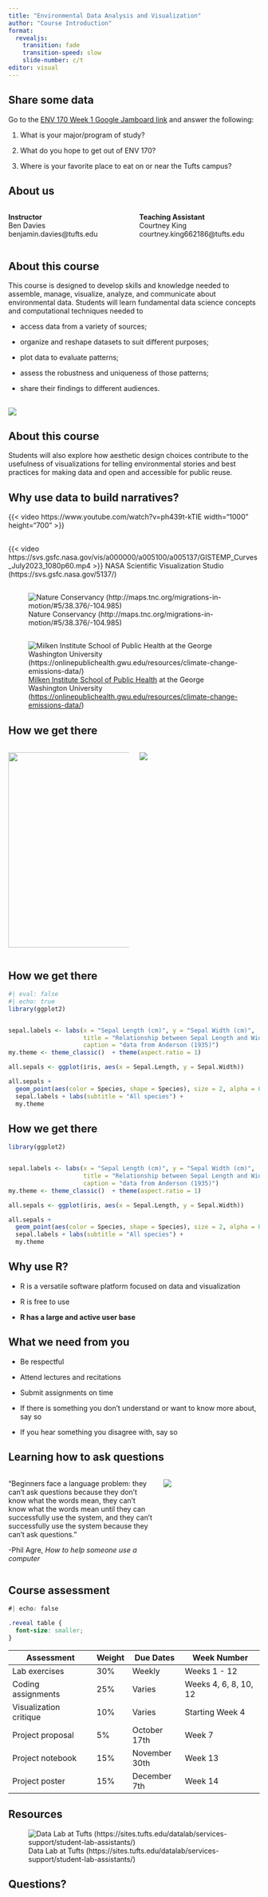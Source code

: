 ---
title: "Environmental Data Analysis and Visualization"
author: "Course Introduction"
format: 
  revealjs: 
    transition: fade
    transition-speed: slow
    slide-number: c/t
editor: visual
---

## Share some data

Go to the [ENV 170 Week 1 Google Jamboard link](https://jamboard.google.com/d/1DXk2lFvbiJCHGhfSuaqclX1wOo067evowlLh47SNfN8/edit?usp=sharing "Week 1 Jamboard") and answer the following:

1.  What is your major/program of study?

2.  What do you hope to get out of ENV 170?

3.  Where is your favorite place to eat on or near the Tufts campus?

## About us

::: columns
::: {.column width="50%"}
**Instructor**\
Ben Davies\
benjamin.davies\@tufts.edu
:::

::: {.column width="50%"}
**Teaching Assistant**\
Courtney King\
courtney.king662186\@tufts.edu
:::
:::

## About this course

This course is designed to develop skills and knowledge needed to assemble, manage, visualize, analyze, and communicate about environmental data. Students will learn fundamental data science concepts and computational techniques needed to

-   access data from a variety of sources;

-   organize and reshape datasets to suit different purposes;

-   plot data to evaluate patterns;

-   assess the robustness and uniqueness of those patterns;

-   share their findings to different audiences.

## 

![](InClassStatic/dataSciencePipeline.png)

## About this course

Students will also explore how aesthetic design choices contribute to the usefulness of visualizations for telling environmental stories and best practices for making data and open and accessible for public reuse.

## Why use data to build narratives?

{{< video https://www.youtube.com/watch?v=ph439t-kTIE width="1000" height="700" >}}

## 

{{< video https://svs.gsfc.nasa.gov/vis/a000000/a005100/a005137/GISTEMP_Curves_July2023_1080p60.mp4 >}} NASA Scientific Visualization Studio (https://svs.gsfc.nasa.gov/5137/)

## 

![Nature Conservancy (http://maps.tnc.org/migrations-in-motion/#5/38.376/-104.985)](InClassStatic/migrations.png)

## 

![[Milken Institute School of Public Health](http://publichealth.gwu.edu/) at the George Washington University (<https://onlinepublichealth.gwu.edu/resources/climate-change-emissions-data/>)](InClassStatic/Climate_Change_carbon_v_vulnerability.png){fig-align="center"}

## How we get there

::: columns
::: {.column width="50%"}
![](InClassStatic/rLogo.png){width="391"}
:::

::: {.column width="50%"}
![](InClassStatic/RStudio-Logo-Flat.png)
:::
:::

## How we get there

```{r}
#| eval: false
#| echo: true
library(ggplot2)


sepal.labels <- labs(x = "Sepal Length (cm)", y = "Sepal Width (cm)",
                     title = "Relationship between Sepal Length and Width",
                     caption = "data from Anderson (1935)")
my.theme <- theme_classic()  + theme(aspect.ratio = 1)

all.sepals <- ggplot(iris, aes(x = Sepal.Length, y = Sepal.Width))

all.sepals + 
  geom_point(aes(color = Species, shape = Species), size = 2, alpha = 0.6) +
  sepal.labels + labs(subtitle = "All species") +
  my.theme
```

## How we get there

```{r}
library(ggplot2)


sepal.labels <- labs(x = "Sepal Length (cm)", y = "Sepal Width (cm)",
                     title = "Relationship between Sepal Length and Width",
                     caption = "data from Anderson (1935)")
my.theme <- theme_classic()  + theme(aspect.ratio = 1)

all.sepals <- ggplot(iris, aes(x = Sepal.Length, y = Sepal.Width))

all.sepals + 
  geom_point(aes(color = Species, shape = Species), size = 2, alpha = 0.6) +
  sepal.labels + labs(subtitle = "All species") +
  my.theme
```

## Why use R?

::: incremental
-   R is a versatile software platform focused on data and visualization

-   R is free to use

-   **R has a large and active user base**
:::

## What we need from you

::: incremental
-   Be respectful

-   Attend lectures and recitations

-   Submit assignments on time

-   If there is something you don't understand or want to know more about, say so

-   If you hear something you disagree with, say so
:::

## Learning how to ask questions

::: columns
::: {.column width="60%"}
"Beginners face a language problem: they can't ask questions because they don't know what the words mean, they can't know what the words mean until they can successfully use the system, and they can't successfully use the system because they can't ask questions."

-Phil Agre, *How to help someone use a computer*
:::

::: {.column width="40%"}
![](InClassStatic/worksDoesntWork.jpg)
:::
:::

## Course assessment

```{css}
#| echo: false

.reveal table {
  font-size: smaller;
}

```

| Assessment             | Weight | Due Dates     | Week Number           |
|------------------------|--------|---------------|-----------------------|
| Lab exercises          | 30%    | Weekly        | Weeks 1 - 12          |
| Coding assignments     | 25%    | Varies        | Weeks 4, 6, 8, 10, 12 |
| Visualization critique | 10%    | Varies        | Starting Week 4       |
| Project proposal       | 5%     | October 17th  | Week 7                |
| Project notebook       | 15%    | November 30th | Week 13               |
| Project poster         | 15%    | December 7th  | Week 14               |

## Resources

![Data Lab at Tufts (https://sites.tufts.edu/datalab/services-support/student-lab-assistants/)](https://sites.tufts.edu/datalab/files/2020/01/Carolyn-helping-Maddy.jpg)

## Questions?
